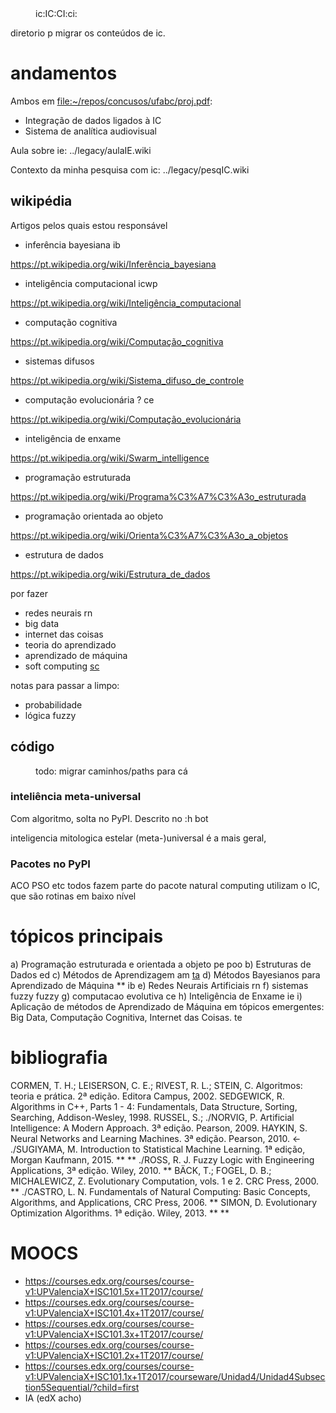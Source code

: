 :ic:IC:CI:ci:
diretorio p migrar os conteúdos de ic.

= andamentos =
Ambos em [[file:~/repos/concusos/ufabc/proj.pdf]]:
* Integração de dados ligados à IC
* Sistema de analítica audiovisual

Aula sobre ie:
../legacy/aulaIE.wiki

Contexto da minha pesquisa com ic:
../legacy/pesqIC.wiki

== wikipédia ==
Artigos pelos quais estou responsável
* inferência bayesiana ib
https://pt.wikipedia.org/wiki/Inferência_bayesiana
* inteligência computacional icwp
https://pt.wikipedia.org/wiki/Inteligência_computacional
* computação cognitiva
https://pt.wikipedia.org/wiki/Computação_cognitiva

* sistemas difusos
https://pt.wikipedia.org/wiki/Sistema_difuso_de_controle
* computação evolucionária ? ce
https://pt.wikipedia.org/wiki/Computação_evolucionária
* inteligência de enxame
https://pt.wikipedia.org/wiki/Swarm_intelligence

* programação estruturada
https://pt.wikipedia.org/wiki/Programa%C3%A7%C3%A3o_estruturada
* programação orientada ao objeto
https://pt.wikipedia.org/wiki/Orienta%C3%A7%C3%A3o_a_objetos
* estrutura de dados
https://pt.wikipedia.org/wiki/Estrutura_de_dados

por fazer
* redes neurais rn
* big data
* internet das coisas
* teoria do aprendizado
* aprendizado de máquina
* soft computing [[sc]]

notas para passar a limpo:
* probabilidade
* lógica fuzzy


== código ==
:todo: migrar caminhos/paths para cá


=== inteliência meta-universal ===
Com algoritmo, solta no PyPI.
Descrito no :h bot

inteligencia mitologica
estelar
(meta-)universal é a mais geral,

=== Pacotes no PyPI ===
ACO
PSO
etc
todos fazem parte do pacote
natural computing
utilizam o
IC, que são rotinas em baixo nível


= tópicos principais =
a) Programação estruturada e orientada a objeto pe poo
b) Estruturas de Dados ed
c) Métodos de Aprendizagem am [[ta]]
d) Métodos Bayesianos para Aprendizado de Máquina ** ib
e) Redes Neurais Artificiais rn
f) sistemas fuzzy  fuzzy
g) computacao evolutiva  ce
h) Inteligência de Enxame  ie
i) Aplicação de métodos de Aprendizado de Máquina em tópicos emergentes: Big Data,
Computação Cognitiva, Internet das Coisas.  te

= bibliografia =
CORMEN, T. H.; LEISERSON, C. E.; RIVEST, R. L.; STEIN, C. Algoritmos: teoria e prática.  2ª edição. Editora Campus, 2002.
SEDGEWICK, R. Algorithms in C++, Parts 1 - 4: Fundamentals, Data Structure, Sorting, Searching, Addison-Wesley, 1998.
RUSSEL, S.; ./NORVIG, P. Artificial Intelligence: A Modern Approach. 3ª edição. Pearson, 2009.
HAYKIN, S. Neural Networks and Learning Machines. 3ª edição. Pearson, 2010. <-
./SUGIYAMA, M. Introduction to Statistical Machine Learning. 1ª edição, Morgan Kaufmann, 2015. ** **
./ROSS, R. J. Fuzzy Logic with Engineering Applications, 3ª edição. Wiley, 2010. **
BÄCK, T.; FOGEL, D. B.; MICHALEWICZ, Z. Evolutionary Computation, vols. 1 e 2. CRC Press, 2000. **
./CASTRO, L. N. Fundamentals of Natural Computing: Basic Concepts, Algorithms, and Applications, CRC Press, 2006. **
SIMON, D. Evolutionary Optimization Algorithms. 1ª edição. Wiley, 2013. ** ** 

= MOOCS =
* https://courses.edx.org/courses/course-v1:UPValenciaX+ISC101.5x+1T2017/course/
* https://courses.edx.org/courses/course-v1:UPValenciaX+ISC101.4x+1T2017/course/
* https://courses.edx.org/courses/course-v1:UPValenciaX+ISC101.3x+1T2017/course/
* https://courses.edx.org/courses/course-v1:UPValenciaX+ISC101.2x+1T2017/course/
* https://courses.edx.org/courses/course-v1:UPValenciaX+ISC101.1x+1T2017/courseware/Unidad4/Unidad4Subsection5Sequential/?child=first
* IA (edX acho)

